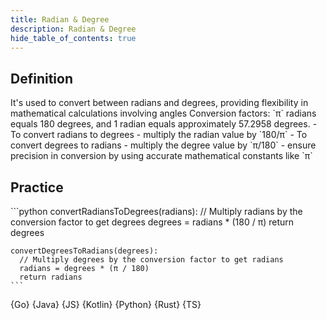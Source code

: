 ```yaml
---
title: Radian & Degree
description: Radian & Degree
hide_table_of_contents: true
---
```





## Definition

<Tabs queryString="primary">
  <TabItem value="definition" label="Definition">
    It's used to convert between radians and degrees, providing flexibility in mathematical calculations involving angles
  </TabItem>
  <TabItem value="how" label="Explanation">
    Conversion factors: `π` radians equals 180 degrees, and 1 radian equals approximately 57.2958 degrees.
  </TabItem>
  <TabItem value="guidance" label="Guidance">
    - To convert radians to degrees
      - multiply the radian value by `180/π`
    - To convert degrees to radians
      - multiply the degree value by `π/180`
  </TabItem>
  <TabItem value="tips" label="Tips">
    - ensure precision in conversion by using accurate mathematical constants like `π`
  </TabItem>
</Tabs>

## Practice

<Tabs queryString="primary">
  <TabItem value="practice" label="Practice">
    ```python
    convertRadiansToDegrees(radians):
      // Multiply radians by the conversion factor to get degrees
      degrees = radians * (180 / π)
      return degrees

    convertDegreesToRadians(degrees):
      // Multiply degrees by the conversion factor to get radians
      radians = degrees * (π / 180)
      return radians
    ```
  </TabItem>
  <TabItem value="solution" label="Solution">
    <Tabs queryString="code">
      <TabItem
        value="go"
        label=""
        attributes={{ title: "Go Lang", className: "code_lang go m" }}
      >
        <CodeBlock language="go">{Go}</CodeBlock>
      </TabItem>
      <TabItem
        value="java"
        label=""
        attributes={{ title: "Java", className: "code_lang java m" }}
      >
        <CodeBlock language="java">{Java}</CodeBlock>
      </TabItem>
      <TabItem
        value="js"
        label=""
        attributes={{ title: "JavaScript", className: "code_lang js m" }}
      >
        <CodeBlock language="js">{JS}</CodeBlock>
      </TabItem>
      <TabItem
        value="kotlin"
        label=""
        attributes={{ title: "Kotlin", className: "code_lang kotlin m" }}
      >
        <CodeBlock language="kotlin">{Kotlin}</CodeBlock>
      </TabItem>
      <TabItem
        value="python"
        label=""
        attributes={{ title: "Python", className: "code_lang python m" }}
      >
        <CodeBlock language="python">{Python}</CodeBlock>
      </TabItem>
      <TabItem
        value="rust"
        label=""
        attributes={{ title: "Rust", className: "code_lang rust m" }}
      >
        <CodeBlock language="rust">{Rust}</CodeBlock>
      </TabItem>
      <TabItem
        value="ts"
        label=""
        attributes={{ title: "TypeScript", className: "code_lang ts m" }}
      >
        <CodeBlock language="ts">{TS}</CodeBlock>
      </TabItem>
    </Tabs>
  </TabItem>
</Tabs>
